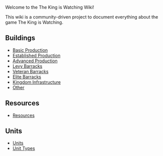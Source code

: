Welcome to the The King is Watching Wiki!

This wiki is a community-driven project to document everything about the game The King is Watching.

== Buildings ==

* [[Basic Production]]
* [[Established Production]]
* [[Advanced Production]]
* [[Levy Barracks]]
* [[Veteran Barracks]]
* [[Elite Barracks]]
* [[Kingdom Infrastructure]]
* [[Other]]

== Resources ==

* [[Resources]]

== Units ==

* [[Units]]
* [[Unit Types]]